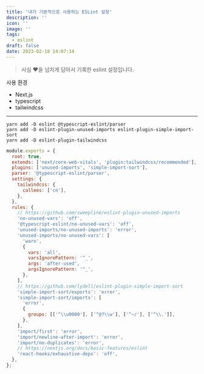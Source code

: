 ```yaml
---
title: '내가 기본적으로 사용하는 ESLint 설정'
description: ''
icon: ''
image: ''
tags:
  - eslint
draft: false
date: 2023-02-18 14:07:14
---
```


> 사심 ❤️을 넘치게 담아서 기록한 eslint 설정입니다.

사용 환경

- Next.js
- typescript
- tailwindcss

---

```shell
yarn add -D eslint @typescript-eslint/parser
yarn add -D eslint-plugin-unused-imports eslint-plugin-simple-import-sort
yarn add -D eslint-plugin-tailwindcss
```

```js:eslintrc.cjs
module.exports = {
  root: true,
  extends: ['next/core-web-vitals', 'plugin:tailwindcss/recommended'],
  plugins: ['unused-imports', 'simple-import-sort'],
  parser: '@typescript-eslint/parser',
  settings: {
    tailwindcss: {
      callees: ['cn'],
    },
  },
  rules: {
    // https://github.com/sweepline/eslint-plugin-unused-imports
    'no-unused-vars': 'off',
    '@typescript-eslint/no-unused-vars': 'off',
    'unused-imports/no-unused-imports': 'error',
    'unused-imports/no-unused-vars': [
      'warn',
      {
        vars: 'all',
        varsIgnorePattern: '^_',
        args: 'after-used',
        argsIgnorePattern: '^_',
      },
    ],
    // https://github.com/lydell/eslint-plugin-simple-import-sort
    'simple-import-sort/exports': 'error',
    'simple-import-sort/imports': [
      'error',
      {
        groups: [['^\\u0000'], ['^@?\\w'], ['^~/'], ['^\\.']],
      },
    ],
    'import/first': 'error',
    'import/newline-after-import': 'error',
    'import/no-duplicates': 'error',
    // https://nextjs.org/docs/basic-features/eslint
    'react-hooks/exhaustive-deps': 'off',
  },
};
```
